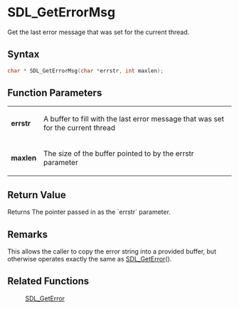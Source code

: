 = SDL_GetErrorMsg =

Get the last error message that was set for the current thread.

== Syntax ==

<syntaxhighlight lang='c'>
char * SDL_GetErrorMsg(char *errstr, int maxlen);
</syntaxhighlight>

== Function Parameters ==

{|
|'''errstr'''
|A buffer to fill with the last error message that was set for the current thread
|-
|'''maxlen'''
|The size of the buffer pointed to by the errstr parameter
|}

== Return Value ==

Returns The pointer passed in as the `errstr` parameter.

== Remarks ==

This allows the caller to copy the error string into a provided buffer, but
otherwise operates exactly the same as [[SDL_GetError]]().

== Related Functions ==

:[[SDL_GetError]]



